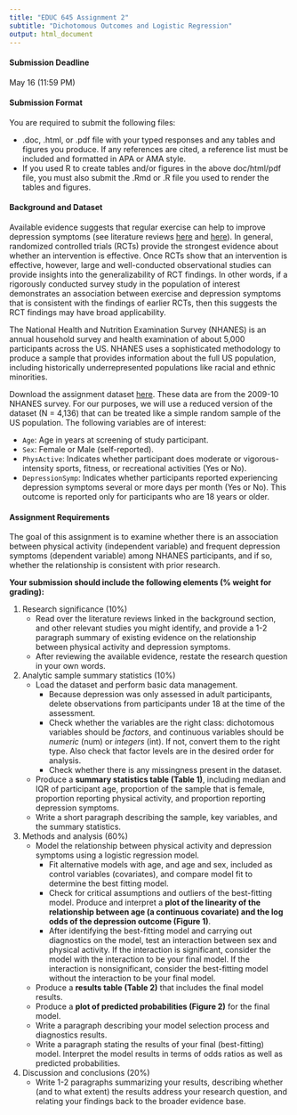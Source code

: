 ```yaml
---
title: "EDUC 645 Assignment 2"
subtitle: "Dichotomous Outcomes and Logistic Regression"
output: html_document
---
```


#### Submission Deadline

May 16 (11:59 PM)

#### Submission Format

You are required to submit the following files:  

 * .doc, .html, or .pdf file with your typed responses and any tables and figures you produce. If any references are cited, a reference list must be included and formatted in APA or AMA style.
 * If you used R to create tables and/or figures in the above doc/html/pdf file, you must also submit the .Rmd or .R file you used to render the tables and figures. 
 
#### Background and Dataset

Available evidence suggests that regular exercise can help to improve depression symptoms (see literature reviews [here](https://doi.org/10.1186/s12889-020-09323-y) and [here](https://uo-educ-quant.github.io/645/articles/Kandola_2019.pdf)). In general, randomized controlled trials (RCTs) provide the strongest evidence about whether an intervention is effective. Once RCTs show that an intervention is effective, however, large and well-conducted observational studies can provide insights into the generalizability of RCT findings. In other words, if a rigorously conducted survey study in the population of interest demonstrates an association between exercise and depression symptoms that is consistent with the findings of earlier RCTs, then this suggests the RCT findings may have broad applicability. 

The National Health and Nutrition Examination Survey (NHANES) is an annual household survey and health examination of about 5,000 participants across the US. NHANES uses a sophisticated methodology to produce a sample that provides information about the full US population, including historically underrepresented populations like racial and ethnic minorities. 

Download the assignment dataset [here](https://uo-educ-quant.github.io/645/data/NHANES_data_Assign1.RData). These data are from the 2009-10 NHANES survey. For our purposes, we will use a reduced version of the dataset (N = 4,136) that can be treated like a simple random sample of the US population. The following variables are of interest:

 * `Age`: Age in years at screening of study participant.
 * `Sex`: Female or Male (self-reported).
 * `PhysActive`: Indicates whether participant does moderate or vigorous-intensity sports, fitness, or recreational activities (Yes or No).
 * `DepressionSymp`: Indicates whether participants reported experiencing depression symptoms several or more days per month (Yes or No). This outcome is reported only for participants who are 18 years or older.

#### Assignment Requirements

The goal of this assignment is to examine whether there is an association between physical activity (independent variable) and frequent depression symptoms (dependent variable) among NHANES participants, and if so, whether the relationship is consistent with prior research. 

**Your submission should include the following elements (% weight for grading):**

1. Research significance (10%) 
    + Read over the literature reviews linked in the background section, and other relevant studies you might identify, and provide a 1-2 paragraph summary of existing evidence on the relationship between physical activity and depression symptoms. 
    + After reviewing the available evidence, restate the research question in your own words. 


2. Analytic sample summary statistics (10%)
    + Load the dataset and perform basic data management.
      + Because depression was only assessed in adult participants, delete observations from participants under 18 at the time of the assessment.  
      + Check whether the variables are the right class: dichotomous variables should be *factors*, and continuous variables should be *numeric* (num) or *integers* (int). If not, convert them to the right type. Also check that factor levels are in the desired order for analysis. 
      + Check whether there is any missingness present in the dataset.
    + Produce a **summary statistics table (Table 1)**, including median and IQR of participant age, proportion of the sample that is female, proportion reporting physical activity, and proportion reporting depression symptoms.
    + Write a short paragraph describing the sample, key variables, and the summary statistics.


3. Methods and analysis (60%)
    + Model the relationship between physical activity and depression symptoms using a logistic regression model.
      + Fit alternative models with age, and age and sex, included as control variables (covariates), and compare model fit to determine the best fitting model.
      + Check for critical assumptions and outliers of the best-fitting model. Produce and interpret a **plot of the linearity of the relationship between age (a continuous covariate) and the log odds of the depression outcome (Figure 1)**.
      + After identifying the best-fitting model and carrying out diagnostics on the model, test an interaction between sex and physical activity. If the interaction is significant, consider the model with the interaction to be your final model. If the interaction is nonsignificant, consider the best-fitting model without the interaction to be your final model. 
    + Produce a **results table (Table 2)** that includes the final model results.
    + Produce a **plot of predicted probabilities (Figure 2)** for the final model.
    + Write a paragraph describing your model selection process and diagnostics results.
    + Write a paragraph stating the results of your final (best-fitting) model. Interpret the model results in terms of odds ratios as well as predicted probabilities.


4. Discussion and conclusions (20%)
    + Write 1-2 paragraphs summarizing your results, describing whether (and to what extent) the results address your research question, and relating your findings back to the broader evidence base. 

